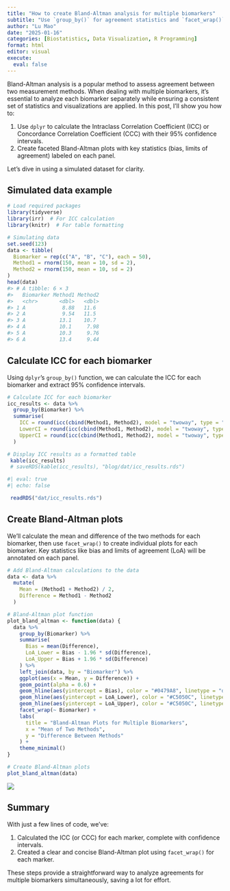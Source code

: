 ```yaml
---
title: "How to create Bland-Altman analysis for multiple biomarkers"
subtitle: "Use `group_by()` for agreement statistics and `facet_wrap()` for plots"
author: "Lu Mao"
date: "2025-01-16"
categories: [Biostatistics, Data Visualization, R Programming]
format: html
editor: visual
execute:
  eval: false
---
```


Bland-Altman analysis is a popular method to assess agreement between two measurement methods. When dealing with multiple biomarkers, it’s essential to analyze each biomarker separately while ensuring a consistent set of statistics and 
visualizations are applied. In this post, I’ll show you how to:

1.  Use `dplyr` to calculate the Intraclass Correlation Coefficient (ICC) or Concordance Correlation Coefficient (CCC) with their 95% confidence intervals.
2.  Create faceted Bland-Altman plots with key statistics (bias, limits of agreement) labeled on each panel.

Let’s dive in using a simulated dataset for clarity.

## Simulated data example

```r
# Load required packages
library(tidyverse)
library(irr)  # For ICC calculation
library(knitr)  # For table formatting

# Simulating data
set.seed(123)
data <- tibble(
  Biomarker = rep(c("A", "B", "C"), each = 50),
  Method1 = rnorm(150, mean = 10, sd = 2),
  Method2 = rnorm(150, mean = 10, sd = 2)
)
head(data)
#> # A tibble: 6 × 3
#>   Biomarker Method1 Method2
#>   <chr>       <dbl>   <dbl>
#> 1 A            8.88   11.6 
#> 2 A            9.54   11.5 
#> 3 A           13.1    10.7 
#> 4 A           10.1     7.98
#> 5 A           10.3     9.76
#> 6 A           13.4     9.44
```

## Calculate ICC for each biomarker

Using `dplyr`’s `group_by()` function, we can calculate the ICC for each biomarker and extract 95% confidence intervals.

```r
# Calculate ICC for each biomarker
icc_results <- data %>%
  group_by(Biomarker) %>%
  summarise(
    ICC = round(icc(cbind(Method1, Method2), model = "twoway", type = "agreement")$value, 3),
    LowerCI = round(icc(cbind(Method1, Method2), model = "twoway", type = "agreement")$lbound, 3),
    UpperCI = round(icc(cbind(Method1, Method2), model = "twoway", type = "agreement")$ubound, 3)
  )

# Display ICC results as a formatted table
 kable(icc_results)
 # saveRDS(kable(icc_results), "blog/dat/icc_results.rds")
```

```r
#| eval: true
#| echo: false

 readRDS("dat/icc_results.rds")
```

## Create Bland-Altman plots

We’ll calculate the mean and difference of the two methods for each biomarker, then use `facet_wrap()` to create individual plots for each biomarker. Key statistics like bias and limits of agreement (LoA) will be annotated on each panel.

```r
# Add Bland-Altman calculations to the data
data <- data %>%
  mutate(
    Mean = (Method1 + Method2) / 2,
    Difference = Method1 - Method2
  )

# Bland-Altman plot function
plot_bland_altman <- function(data) {
  data %>%
    group_by(Biomarker) %>%
    summarise(
      Bias = mean(Difference),
      LoA_Lower = Bias - 1.96 * sd(Difference),
      LoA_Upper = Bias + 1.96 * sd(Difference)
    ) %>%
    left_join(data, by = "Biomarker") %>%
    ggplot(aes(x = Mean, y = Difference)) +
    geom_point(alpha = 0.6) +
    geom_hline(aes(yintercept = Bias), color = "#0479A8", linetype = "dashed") +
    geom_hline(aes(yintercept = LoA_Lower), color = "#C5050C", linetype = "dotted") +
    geom_hline(aes(yintercept = LoA_Upper), color = "#C5050C", linetype = "dotted") +
    facet_wrap(~ Biomarker) +
    labs(
      title = "Bland-Altman Plots for Multiple Biomarkers",
      x = "Mean of Two Methods",
      y = "Difference Between Methods"
    ) +
    theme_minimal()
}

# Create Bland-Altman plots
plot_bland_altman(data)
```

![](images/ba_mul.png)

## Summary

With just a few lines of code, we’ve:

1.  Calculated the ICC (or CCC) for each marker, complete with confidence intervals.
2.  Created a clear and concise Bland-Altman plot using `facet_wrap()` for each marker.

These steps provide a straightforward way to analyze agreements for multiple biomarkers simultaneously, saving a lot for effort.
